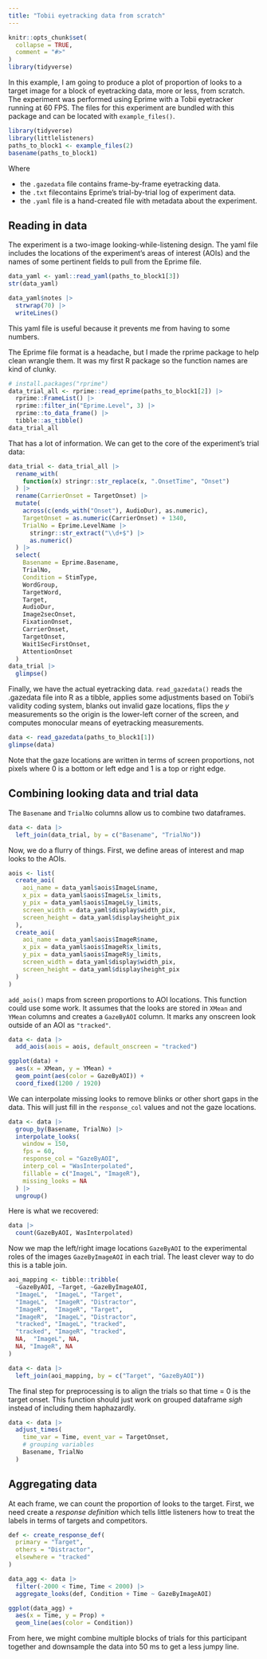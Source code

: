 ```yaml
---
title: "Tobii eyetracking data from scratch"
---
```


```r
knitr::opts_chunk$set(
  collapse = TRUE,
  comment = "#>"
)
library(tidyverse)

```

In this example, I am going to produce a plot of proportion of looks to a target 
image for a block of 
eyetracking data, more or less, from scratch. The experiment was performed 
using Eprime with a Tobii eyetracker running at 60 FPS. The files for this 
experiment are bundled with this package and can be located with 
`example_files()`.

```r
library(tidyverse)
library(littlelisteners)
paths_to_block1 <- example_files(2)
basename(paths_to_block1)
```

Where 

- the `.gazedata` file contains frame-by-frame eyetracking data. 
- the `.txt` filecontains Eprime's trial-by-trial log of experiment data.
- the `.yaml` file is a hand-created file with metadata about the experiment.

## Reading in data

The experiment is a two-image looking-while-listening design. The yaml file
includes the locations of the experiment's areas of interest (AOIs) and the 
names of some pertinent fields to pull from the Eprime file.

```r
data_yaml <- yaml::read_yaml(paths_to_block1[3])
str(data_yaml)

data_yaml$notes |> 
  strwrap(70) |> 
  writeLines()
```

This yaml file is useful because it prevents me from having to some numbers.

The Eprime file format is a headache, but I made the rprime package to help 
clean wrangle them. It was my first R package so the function names are kind of 
clunky.

```r
# install.packages("rprime")
data_trial_all <- rprime::read_eprime(paths_to_block1[2]) |> 
  rprime::FrameList() |> 
  rprime::filter_in("Eprime.Level", 3) |> 
  rprime::to_data_frame() |> 
  tibble::as_tibble()
data_trial_all
```

That has a lot of information. We can get to the core of the 
experiment's trial data:

```r
data_trial <- data_trial_all |> 
  rename_with(
    function(x) stringr::str_replace(x, ".OnsetTime", "Onset")
  ) |> 
  rename(CarrierOnset = TargetOnset) |> 
  mutate(
    across(c(ends_with("Onset"), AudioDur), as.numeric),
    TargetOnset = as.numeric(CarrierOnset) + 1340,
    TrialNo = Eprime.LevelName |> 
      stringr::str_extract("\\d+$") |> 
      as.numeric()
  ) |> 
  select(
    Basename = Eprime.Basename,
    TrialNo,
    Condition = StimType,
    WordGroup,
    TargetWord, 
    Target,
    AudioDur,
    Image2secOnset, 
    FixationOnset, 
    CarrierOnset, 
    TargetOnset, 
    Wait1SecFirstOnset, 
    AttentionOnset
  ) 
data_trial |> 
  glimpse()
```

Finally, we have the actual eyetracking data. `read_gazedata()` reads the .gazedata file into R as a tibble, applies some 
adjustments based on Tobii's validity coding system, blanks out invalid gaze 
locations, flips the *y* measurements so the origin is the lower-left corner 
of the screen, and computes monocular means of eyetracking measurements.

```r
data <- read_gazedata(paths_to_block1[1])
glimpse(data)
```

Note that the gaze locations are written in terms of screen proportions, not 
pixels where 0 is a bottom or left edge and 1 is a top or right edge.

## Combining looking data and trial data

The `Basename` and `TrialNo` columns allow us to combine two dataframes.

```r
data <- data |> 
  left_join(data_trial, by = c("Basename", "TrialNo"))
```

Now, we do a flurry of things. First, we define areas of interest and map looks to the AOIs.

```r
aois <- list(
  create_aoi(
    aoi_name = data_yaml$aois$ImageL$name,
    x_pix = data_yaml$aois$ImageL$x_limits, 
    y_pix = data_yaml$aois$ImageL$y_limits,
    screen_width = data_yaml$display$width_pix,
    screen_height = data_yaml$display$height_pix
  ),
  create_aoi(
    aoi_name = data_yaml$aois$ImageR$name,
    x_pix = data_yaml$aois$ImageR$x_limits, 
    y_pix = data_yaml$aois$ImageR$y_limits,
    screen_width = data_yaml$display$width_pix,
    screen_height = data_yaml$display$height_pix
  )
)
```

`add_aois()` maps from screen proportions to AOI locations. This function could
use some work. It assumes that the looks are stored in `XMean` and `YMean`
columns and creates a `GazeByAOI` column. It marks any onscreen look outside of
an AOI as `"tracked"`.

```r
data <- data |> 
  add_aois(aois = aois, default_onscreen = "tracked")

ggplot(data) + 
  aes(x = XMean, y = YMean) + 
  geom_point(aes(color = GazeByAOI)) +
  coord_fixed(1200 / 1920)
```

We can interpolate missing looks to remove blinks or other short gaps in the
data. This will just fill in the `response_col` values and not the gaze
locations.

```r
data <- data |> 
  group_by(Basename, TrialNo) |> 
  interpolate_looks(
    window = 150, 
    fps = 60, 
    response_col = "GazeByAOI", 
    interp_col = "WasInterpolated", 
    fillable = c("ImageL", "ImageR"), 
    missing_looks = NA
  ) |> 
  ungroup()
```

Here is what we recovered:

```r
data |> 
  count(GazeByAOI, WasInterpolated)
```

Now we map the left/right image locations `GazeByAOI` to the experimental roles
of the images `GazeByImageAOI` in each trial. The least clever way to do this is
a table join.

```r
aoi_mapping <- tibble::tribble(
  ~GazeByAOI, ~Target, ~GazeByImageAOI,
  "ImageL",  "ImageL", "Target",
  "ImageL",  "ImageR", "Distractor",
  "ImageR",  "ImageR", "Target",
  "ImageR",  "ImageL", "Distractor",
  "tracked", "ImageL", "tracked",
  "tracked", "ImageR", "tracked",
  NA,  "ImageL", NA,
  NA, "ImageR", NA
)

data <- data |> 
  left_join(aoi_mapping, by = c("Target", "GazeByAOI"))
```

The final step for preprocessing is to align the trials so that time = 0 is the 
target onset. This function should just work on grouped dataframe *sigh* instead 
of including them haphazardly.

```r
data <- data |> 
  adjust_times(
    time_var = Time, event_var = TargetOnset, 
    # grouping variables
    Basename, TrialNo
  )
```

## Aggregating data

At each frame, we can count the proportion of looks to the target. First, we 
need create a *response definition* which tells little listeners how to treat 
the labels in terms of targets and competitors.

```r
def <- create_response_def(
  primary = "Target", 
  others = "Distractor", 
  elsewhere = "tracked"
)

data_agg <- data |> 
  filter(-2000 < Time, Time < 2000) |> 
  aggregate_looks(def, Condition + Time ~ GazeByImageAOI)

ggplot(data_agg) + 
  aes(x = Time, y = Prop) +
  geom_line(aes(color = Condition))

```

From here, we might combine multiple blocks of trials for this participant 
together and downsample the data into 50 ms to get a less jumpy line.
